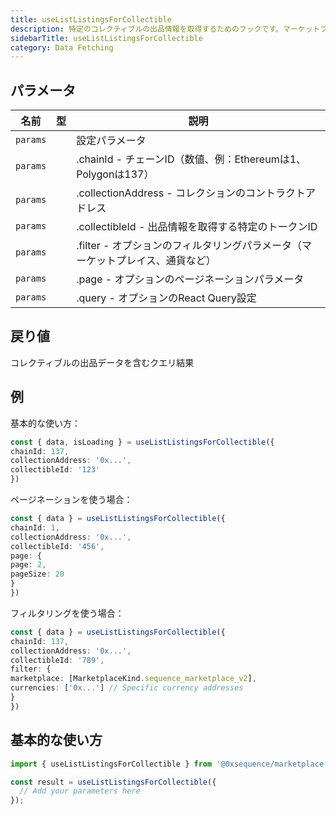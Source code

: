```yaml
---
title: useListListingsForCollectible
description: 特定のコレクティブルの出品情報を取得するためのフックです。マーケットプレイスから特定トークンのアクティブな出品（販売）情報を、フィルタリングやページネーションに対応して取得します。
sidebarTitle: useListListingsForCollectible
category: Data Fetching
---
```


## パラメータ

| 名前       | 型 | 説明                                             |
| -------- | - | ---------------------------------------------- |
| `params` |   | 設定パラメータ                                        |
| `params` |   | .chainId - チェーンID（数値、例：Ethereumは1、Polygonは137） |
| `params` |   | .collectionAddress - コレクションのコントラクトアドレス         |
| `params` |   | .collectibleId - 出品情報を取得する特定のトークンID            |
| `params` |   | .filter - オプションのフィルタリングパラメータ（マーケットプレイス、通貨など）   |
| `params` |   | .page - オプションのページネーションパラメータ                    |
| `params` |   | .query - オプションのReact Query設定                   |

## 戻り値
コレクティブルの出品データを含むクエリ結果

## 例
基本的な使い方：

```typescript
const { data, isLoading } = useListListingsForCollectible({
chainId: 137,
collectionAddress: '0x...',
collectibleId: '123'
})
```

ページネーションを使う場合：

```typescript
const { data } = useListListingsForCollectible({
chainId: 1,
collectionAddress: '0x...',
collectibleId: '456',
page: {
page: 2,
pageSize: 20
}
})
```

フィルタリングを使う場合：

```typescript
const { data } = useListListingsForCollectible({
chainId: 137,
collectionAddress: '0x...',
collectibleId: '789',
filter: {
marketplace: [MarketplaceKind.sequence_marketplace_v2],
currencies: ['0x...'] // Specific currency addresses
}
})
```

## 基本的な使い方

```typescript
import { useListListingsForCollectible } from '@0xsequence/marketplace-sdk/react/hooks';

const result = useListListingsForCollectible({
  // Add your parameters here
});
```